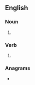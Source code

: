 {{also|Natters|nätters}}
==English==

===Noun===
{{head|en|noun plural form}}

# {{plural of|natter|lang=en}}

===Verb===
{{head|en|verb form}}

# {{en-third-person singular of|natter}}

===Anagrams===
* {{anagrams|en|Arnetts|rattens|tartens|treants}}